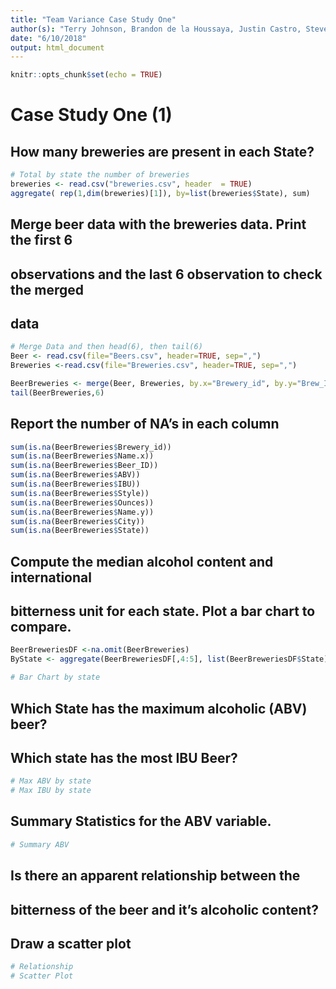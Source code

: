 ```yaml
---
title: "Team Variance Case Study One"
author(s): "Terry Johnson, Brandon de la Houssaya, Justin Castro, Steven Cocke"
date: "6/10/2018"
output: html_document
---
```


```r
knitr::opts_chunk$set(echo = TRUE)
```

# Case Study One (1)

## How many breweries are present in each State?
```r
# Total by state the number of breweries
breweries <- read.csv("breweries.csv", header  = TRUE)
aggregate( rep(1,dim(breweries)[1]), by=list(breweries$State), sum)
```

## Merge beer data with the breweries data.  Print the first 6
## observations and the last 6 observation to check the merged 
## data

```r
# Merge Data and then head(6), then tail(6)
Beer <- read.csv(file="Beers.csv", header=TRUE, sep=",")
Breweries <-read.csv(file="Breweries.csv", header=TRUE, sep=",")

BeerBreweries <- merge(Beer, Breweries, by.x="Brewery_id", by.y="Brew_ID", all=TRUE)
tail(BeerBreweries,6)
```

## Report the number of NA's in each column

```r
sum(is.na(BeerBreweries$Brewery_id))
sum(is.na(BeerBreweries$Name.x))
sum(is.na(BeerBreweries$Beer_ID))
sum(is.na(BeerBreweries$ABV))
sum(is.na(BeerBreweries$IBU))
sum(is.na(BeerBreweries$Style))
sum(is.na(BeerBreweries$Ounces))
sum(is.na(BeerBreweries$Name.y))
sum(is.na(BeerBreweries$City))
sum(is.na(BeerBreweries$State))

```


## Compute the median alcohol content and international 
## bitterness unit for each state.  Plot a bar chart to compare.
```r
BeerBreweriesDF <-na.omit(BeerBreweries)
ByState <- aggregate(BeerBreweriesDF[,4:5], list(BeerBreweriesDF$State), median)

# Bar Chart by state
```


## Which State has the maximum alcoholic (ABV) beer? 
## Which state has the most IBU Beer?
```r
# Max ABV by state
# Max IBU by state
```

## Summary Statistics for the ABV variable.
```r
# Summary ABV
```


## Is there an apparent relationship between the 
## bitterness of the beer and it's alcoholic content?  
## Draw a scatter plot
```r
# Relationship
# Scatter Plot
```


